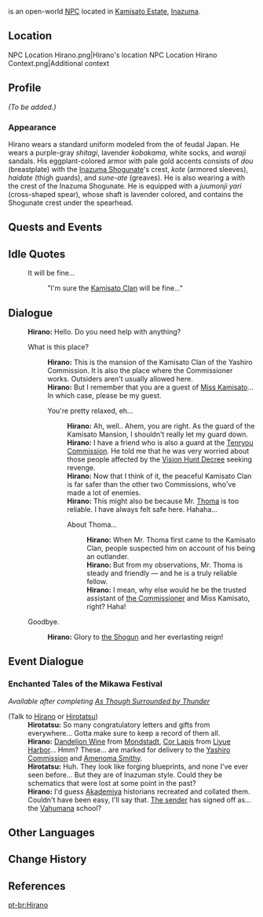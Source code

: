 {{Meta
<!-- REMOVE THIS TEMPLATE AFTER ADDING MISSING INFO -->
|missing_NPC_profile  = yes
}}
{{Character Infobox
|type             = Open-World NPC
|image            = NPC Hirano.png
|realname         = 
|region           = Inazuma
|location         = Inazuma
|affiliation      = Yashiro Commission
|title            = Yashiro Commission Representative
|voiceEN          = [https://www.andrewealesvo.com/ Andrew Eales]<ref>Twitter: [https://twitter.com/AndrewEalesVO/status/1433637249229357057 EN VA Self Announcement]</ref>
|voiceCN          = 
|voiceJP          = 
|dialoguereward   = 
}}
{{Lang|'''Hirano'''|ja=平野|ja_rm=Hirano}} is an open-world [[NPC]] located in [[Kamisato Estate]], [[Inazuma]].

==Location==
<gallery>
NPC Location Hirano.png|Hirano's location
NPC Location Hirano Context.png|Additional context
</gallery>

==Profile==
<!--detailed story/lore information goes here-->
''(To be added.)''

===Appearance===
Hirano wears a standard uniform modeled from the {{Lang|''ashigaru''|ja=足軽}} of feudal Japan. He wears a purple-gray ''shitagi'', lavender ''kobakama'', white socks, and ''waraji'' sandals. His eggplant-colored armor with pale gold accents consists of ''dou'' (breastplate) with the [[Inazuma Shogunate]]'s crest, ''kote'' (armored sleeves), ''haidate'' (thigh guards), and ''sune-ate'' (greaves). He is also wearing a {{Lang|''jingasa''|ja=陣笠}} with the crest of the Inazuma Shogunate. He is equipped with a ''juumonji yari'' (cross-shaped spear), whose shaft is lavender colored, and contains the Shogunate crest under the spearhead.

==Quests and Events==
{{Quests and Events}}

==Idle Quotes==
{{Dialogue Start}}
: {{DIcon|Idle}} It will be fine...
:: {{A|VO Hirano 01.ogg}} "I'm sure the [[Kamisato Clan]] will be fine..."
{{Dialogue End}}

==Dialogue==
{{Dialogue Start}}
:'''Hirano:''' Hello. Do you need help with anything?
:{{DIcon}} What is this place?
::'''Hirano:''' This is the mansion of the Kamisato Clan of the Yashiro Commission. It is also the place where the Commissioner works. Outsiders aren't usually allowed here.
::'''Hirano:''' But I remember that you are a guest of [[Kamisato Ayaka|Miss Kamisato]]... In which case, please be my guest.
::{{DIcon}} You're pretty relaxed, eh...
:::'''Hirano:''' Ah, well.. Ahem, you are right. As the guard of the Kamisato Mansion, I shouldn't really let my guard down.
:::'''Hirano:''' I have a friend who is also a guard at the [[Tenryou Commission]]. He told me that he was very worried about those people affected by the [[Vision Hunt Decree]] seeking revenge.
:::'''Hirano:''' Now that I think of it, the peaceful Kamisato Clan is far safer than the other two Commissions, who've made a lot of enemies.
:::'''Hirano:''' This might also be because Mr. [[Thoma]] is too reliable. I have always felt safe here. Hahaha...
:::{{DIcon}} About Thoma...
::::'''Hirano:''' When Mr. Thoma first came to the Kamisato Clan, people suspected him on account of his being an outlander.
::::'''Hirano:''' But from my observations, Mr. Thoma is steady and friendly ⁠&mdash; and he is a truly reliable fellow.
::::'''Hirano:''' I mean, why else would he be the trusted assistant of [[Kamisato Ayato|the Commissioner]] and Miss Kamisato, right? Haha!
:{{DIcon}} Goodbye.
::'''Hirano:''' Glory to [[Ei|the Shogun]] and her everlasting reign!
{{Dialogue End}}

==Event Dialogue==
===Enchanted Tales of the Mikawa Festival===
''Available after completing [[As Though Surrounded by Thunder]]''
{{Dialogue Start}}
;(Talk to [[Hirano]] or [[Hirotatsu]])
:'''Hirotatsu:''' So many congratulatory letters and gifts from everywhere... Gotta make sure to keep a record of them all.
:'''Hirano:''' [[Dandelion Wine]] from [[Mondstadt]], [[Cor Lapis]] from [[Liyue Harbor]]... Hmm? These... are marked for delivery to the [[Yashiro Commission]] and [[Amenoma Smithy]].
:'''Hirotatsu:''' Huh. They look like forging blueprints, and none I've ever seen before... But they are of Inazuman style. Could they be schematics that were lost at some point in the past?
:'''Hirano:''' I'd guess [[Akademiya]] historians recreated and collated them. Couldn't have been easy, I'll say that. [[Wanderer|The sender]] has signed off as... the [[Vahumana]] school?
{{Dialogue End}}

==Other Languages==
{{Other Languages
|default_hidden = 1
|en      = Hirano
|zhs     = 平野
|zhs_rm  = Píngyě
|zht     = 平野
|zht_rm  = Píngyě
|ja      = 平野
|ja_rm   = Hirano
|ko      = //히라노//
|es      = Hirano
|fr      = Hirano
|ru      = Хирано
|th      = Hirano
|vi      = Hirano
|de      = Hirano
|id      = Hirano
|pt      = Hirano
|tr      = Hirano
|it      = Hirano
}}

==Change History==
{{Change History|2.0}}

==References==
{{Reflist}}

[[pt-br:Hirano]]